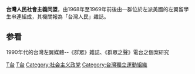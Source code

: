 {{unreferenced|time=2013-09-14T03:32:47+00:00}}
{{Infobox Political Party
|名字       = 台灣人民社會主義同盟
|原文名     = 
|lang1      = 
|name_lang1 = 
|lang2      = 
|name_lang2 = 
|lang3      = 
|name_lang3 = 
|黨代表色 = red
|圖像     = <!-- 圖像名 or [[File:圖像名|200px]] -->
|圖像說明 = 
|領袖     = 
|總裁     = 
|主席     = 
|總書記   = 
|第一書記 = 
|秘書長   = 
|主席團   = 
|書記     = 
|發言人   = 
|創始人   = 
<!-- 自命名參數 -->
|flag = 
|leader1_title = 
|leader1_name  = 
|leader2_title = 
|leader2_name  = 
|leader3_title = 
|leader3_name  = 
|leader4_title = 
|leader4_name  = 
|leader5_title = 
|leader5_name  = 
|wing1_title = 
|wing1       = 
|wing2_title = 
|wing2       = 
|wing3_title = 
|wing3       = 
|affiliation1_title = 
|affiliation1       = 
|建立     = 
|解散     = <!-- 解散時間 {{end date|YYYY|MM|DD}} -->
|合併自   = 
|分裂自   = 
|前身     = 
|併入     = 
|繼承者   = 
|總部     = 
|黨報     = 台灣人民
|智庫     =
|青年組織 = 
|黨員數目 = 
|統計日期 = 
|意識形態 = [[社會主義|社會主義]]<br>[[台灣獨立|台灣獨立]]
|政治立場 = [[左翼|左翼]]
|宗教信仰 = 
|國內組織 = 
|國際組織 = 
|歐洲組織 = 
|歐洲議會黨團 = 
|官方色彩 = <!-- 詳細見上方說明 -->
|官方網站 = <!-- {{URL| }} -->
|口號     = 
|所在國家或地區 = 
|blank1_title = 
|blank1       =
|blank2_title =
|blank2       =
<!-- 議會席位，如250席位中有3個席位：
{{Infobox political party/seats|3|250|hex=red}} -->
|seats1_title =
|seats1       =
|seats2_title =
|seats2       =
|seats3_title =
|seats3       =
|seats4_title =
|seats4       =
|seats5_title =
|seats5       =
|seats6_title =
|seats6       =
|seats7_title =
|seats7       =
|國家     = 台灣
|腳註     =
}}
'''台灣人民社會主義同盟'''，由1968年至1969年前後由一群位於左派美國的左翼留學生串連組成，其機關報為「台灣人民」雜誌。

==参看==
1990年代的台灣左翼媒體--《群眾》雜誌、《群眾之聲》電台之個案研究


{{Political party-stub}}

[[Category:臺灣政治運動組織|T台]]
[[Category:1971年建立的政黨|T台]]
[[Category:社会主义政党|Category:社会主义政党]]
[[Category:台灣獨立運動組織|Category:台灣獨立運動組織]]